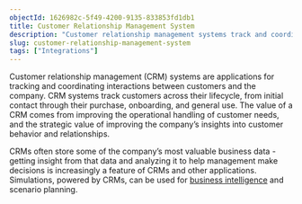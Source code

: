 ```yaml
---
objectId: 1626982c-5f49-4200-9135-833853fd1db1
title: Customer Relationship Management System
description: "Customer relationship management systems track and coordinate interactions between a company and its customers."
slug: customer-relationship-management-system
tags: ["Integrations"]
---
```


Customer relationship management (CRM) systems are applications for tracking and coordinating interactions between customers and the company. CRM systems track customers across their lifecycle, from initial contact through their purchase, onboarding, and general use. The value of a CRM comes from improving the operational handling of customer needs, and the strategic value of improving the company’s insights into customer behavior and relationships.

CRMs often store some of the company’s most valuable business data - getting insight from that data and analyzing it to help management make decisions is increasingly a feature of CRMs and other applications. Simulations, powered by CRMs, can be used for [business intelligence](https://hash.ai/glossary/business-intelligence) and scenario planning.
